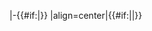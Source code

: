 |-{{#if:{{{bg|}}}|{{fb bg}}}}
|align=center|{{#if:{{{t|}}}|{{fb team {{{t}}}}}|{{{tl|}}}}}<!--

--><noinclude>
{{template doc}}
<!-- Add categories to the /doc subpage, not here! -->
</noinclude>